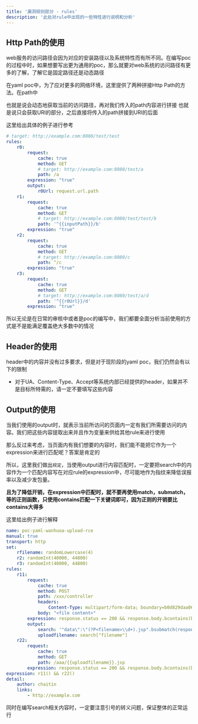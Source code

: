 ```yaml
---
title: '漏洞规则部分 - rules'
description: '此处对rule中出现的一些特性进行说明和分析'
---
```


## Http Path的使用

web服务的访问路径会因为对应的安装路径以及系统特性而有所不同。在编写poc的过程中时，如果想要写出更为通用的poc，那么就要对web系统的访问路径有更多的了解，了解它是固定路径还是动态路径

在yaml poc中，为了应对更多的网络环境，这里提供了两种拼接Http Path的方法。在path中

<AccordionGroup>
  <Accordion title="如果以 / 开头，取的传入 url 的 dir path 拼接的">
    也就是说会动态地获取当前的访问路径，再对我们传入的path内容进行拼接
  </Accordion>

  <Accordion title="如果以^开头，取 path 作为请求路径">
    也就是说只会获取URI的部分，之后直接将传入的path拼接到URI的后面
  </Accordion>
</AccordionGroup>

这里给出具体的例子进行参考

```yaml
# target: http://example.com:8080/test/test
rules:
	r0:
		request:
			cache: true
			method: GET
			# target: http://example.com:8080/test/a
			path: /a
		expression: "true"
		output:
			r0Url: request.url.path
	r1:
		request:
			cache: true
			method: GET
			# target: http://example.com:8080/test/test/b
			path: '^{{inputPath}}/b'
		expression: "true"
	r2:
		request:
			cache: true
			method: GET
			# target: http://example.com:8080/c
			path: ^/c
		expression: "true"
	r3:
		request:
			cache: true
			method: GET
			# target: http://example.com:8080/test/a/d
			path: '^{{r0Url}}/d'
		expression: "true"
```

所以无论是在日常的审核中或者是poc的编写中，我们都要全面分析当前使用的方式是不是能满足覆盖绝大多数中的情况

## Header的使用

header中的内容并没有过多要求，但是对于现阶段的yaml poc，我们仍然会有以下的限制

- 对于UA、Content-Type、Accept等系统内部已经提供的header，如果并不是目标所特需的，请一定不要填写这些内容

## Output的使用

当我们使用的output时，就表示当前所访问的页面内一定有我们所需要访问的内容。我们把这些内容提取出来并且作为变量来供给其他rule来进行使用

那么反过来考虑，当页面内有我们想要的内容时，我们能不能把它作为一个expression来进行匹配呢？答案是肯定的

所以，这里我们做出`规定`，当使用output进行内容匹配时，一定要把search中的内容作为一个匹配内容写在对应rule的expression中，尽可能地作为指纹来降低误报率以及减少发包量。

**且为了降低开销，在expression中匹配时，就不要再使用match，submatch，等的正则函数，只使用contains匹配一下关键词即可，因为正则的开销要比contains大得多**

这里给出例子进行解释

```yaml
name: poc-yaml-wanhuoa-upload-rce
manual: true
transport: http
set:
	rfilename: randomLowercase(4)
	r2: randomInt(40000, 44800)
	r3: randomInt(40000, 44800)
rules:
	r11:
		request:
			cache: true
			method: POST
			path: /xxx/controller
			headers:
			    Content-Type: multipart/form-data; boundary=b0d829daa06c13d6b3e16b0ad21d1eed
			body: "<file content>"
		expression: response.status == 200 && response.body.bcontains(b"success") && response.body.bcontains(b'data":"')
		output:
			search: '"data\":\"(?P<filename>\\d+).jsp".bsubmatch(response.body)'
			uploadfilename: search["filename"]
	r22:
		request:
			cache: true
			method: GET
			path: /aaa/{{uploadfilename}}.jsp
		expression: response.status == 200 && response.body.bcontains(bytes(string(r2 * r3)))
expression: r11() && r22()
detail:
	author: chaitin
	links:
		- http://example.com
```

<Warning>同时在编写search相关内容时，一定要注意引号的转义问题，保证整体的正常运行</Warning>
